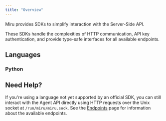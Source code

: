 ```yaml
---
title: "Overview"
---
```



Miru provides SDKs to simplify interaction with the Server-Side API.

These SDKs handle the complexities of HTTP communication, API key authentication, and provide type-safe interfaces for all available endpoints.

## Languages

### Python

<PythonIntro />

## Need Help?

If you're using a language not yet supported by an official SDK, you can still interact with the Agent API directly using HTTP requests over the Unix socket at `/run/miru/miru.sock`. See the [Endpoints](/docs/api-reference/agent/endpoints/agent/health) page for information about the available endpoints.